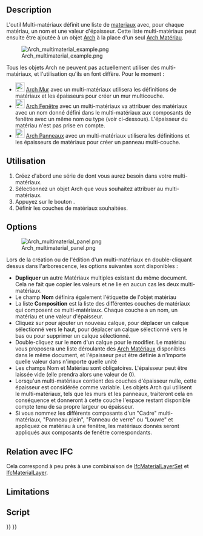 <languages/>

{{Docnav/fr
|
|
|[[Arch_Workbench/fr|Atelier Arch]]
|IconL=
|IconR=
|IconC=Workbench_Arch.svg
}}

{{VeryImportantMessage|Cette commande est obsolète.<br>
Elle n'est plus disponible depuis {{VersionPlus/fr|1.0}}. Utilisez plutôt [[BIM_Material/fr|BIM Matériau]].}}

{{GuiCommand/fr
|Name=Arch MultiMaterial
|Name/fr=Arch Multi-matériaux
|MenuLocation=Arch → Outils pour les matériaux → Créer un multi-matériaux
|Workbenches=[[Arch_Workbench/fr|Arch]], [[BIM_Workbench/fr|BIM]]
|Version=0.17
|SeeAlso=[[Arch_SetMaterial/fr|Arch Matériau]]
}}

== Description ==

L'outil Multi-matériaux définit une liste de [[Material/fr|materiaux]] avec, pour chaque matériau, un nom et une valeur d'épaisseur. Cette liste multi-matériaux peut ensuite être ajoutée à un objet [[Arch_Workbench/fr|Arch]] à la place d'un seul [[Arch_SetMaterial/fr|Arch Matériau]].

[[Image:Arch multimaterial example.png]]

Tous les objets Arch ne peuvent pas actuellement utiliser des multi-matériaux, et l'utilisation qu'ils en font diffère. Pour le moment :

* [[Image:Arch_Wall.svg|24px]] [[Arch_Wall/fr|Arch Mur]] avec un multi-matériaux utilisera les définitions de matériaux et les épaisseurs pour créer un mur multicouche.
* [[Image:Arch_Window.svg|24px]] [[Arch_Window/fr|Arch Fenêtre]] avec un multi-matériaux va attribuer des matériaux avec un nom donné défini dans le multi-matériaux aux composants de fenêtre avec un même nom ou type (voir ci-dessous). L'épaisseur du matériau n'est pas prise en compte.
* [[Image:Arch_Panel.svg|24px]] [[Arch_Panel/fr|Arch Panneaux]] avec un multi-matériaux utilisera les définitions et les épaisseurs de matériaux pour créer un panneau multi-couche.

<span id="Usage"></span>
==Utilisation==

# Créez d'abord une série de {{Button|[[Image:Arch_SetMaterial.svg|16px]] [[Arch_SetMaterial/fr|Arch Matériaux]]}} dont vous aurez besoin dans votre multi-matériaux.
# Sélectionnez un objet Arch que vous souhaitez attribuer au multi-matériaux.
# Appuyez sur le bouton {{Button|[[Image:Arch_MultiMaterial.svg|16px]] [[Arch_MultiMaterial/fr|Créer un multi-matériaux]]}}.
# Définir les couches de matériaux souhaitées.

== Options ==

[[Image:Arch multimaterial panel.png]]

Lors de la création ou de l'édition d'un multi-matériaux en double-cliquant dessus dans l'arborescence, les options suivantes sont disponibles :

* '''Dupliquer''' un autre Matériaux multiples existant du même document. Cela ne fait que copier les valeurs et ne lie en aucun cas les deux multi-matériaux.
* Le champ '''Nom''' définira également l'étiquette de l'objet matériau
* La liste '''Composition''' est la liste des différentes couches de matériaux qui composent ce multi-matériaux. Chaque couche a un nom, un matériau et une valeur d'épaisseur.
* Cliquez sur {{Button|Ajouter}} pour ajouter un nouveau calque, {{Button|Haut}} pour déplacer un calque sélectionné vers le haut, {{Button|Bas}} pour déplacer un calque sélectionné vers le bas ou {{Button|Sup}} pour supprimer un calque sélectionné.
* Double-cliquez sur le '''nom''' d'un calque pour le modifier. Le matériau vous proposera une liste déroulante des [[Arch_SetMaterial/fr|Arch Matériaux]] disponibles dans le même document, et l'épaisseur peut être définie à n'importe quelle valeur dans n'importe quelle unité
* Les champs Nom et Matériau sont obligatoires. L'épaisseur peut être laissée vide (elle prendra alors une valeur de 0).
* Lorsqu'un multi-matériaux contient des couches d'épaisseur nulle, cette épaisseur est considérée comme variable. Les objets Arch qui utilisent le multi-matériaux, tels que les murs et les panneaux, traiteront cela en conséquence et donneront à cette couche l'espace restant disponible compte tenu de sa propre largeur ou épaisseur.
* Si vous nommez les différents composants d'un "Cadre" multi-matériaux, "Panneau plein", "Panneau de verre" ou "Louvre" et appliquez ce matériau à une fenêtre, les matériaux donnés seront appliqués aux composants de fenêtre correspondants.

<span id="Relation_to_IFC"></span>
== Relation avec IFC ==

Cela correspond à peu près à une combinaison de [https://standards.buildingsmart.org/IFC/DEV/IFC4_2/FINAL/HTML/link/ifcmateriallayerset.htm IfcMaterialLayerSet] et [https://standards.buildingsmart.org/IFC/DEV/IFC4_2/FINAL/HTML/link/ifcmateriallayer.htm IfcMaterialLayer].

==Limitations==

<span id="Scripting"></span>
==Script==


{{Docnav/fr
|
|
|[[Arch_Workbench/fr|Atelier Arch]]
|IconL=
|IconR=
|IconC=Workbench_Arch.svg
}}

{{BIM_Tools_navi{{#translation:}}}}
{{Userdocnavi{{#translation:}}}}